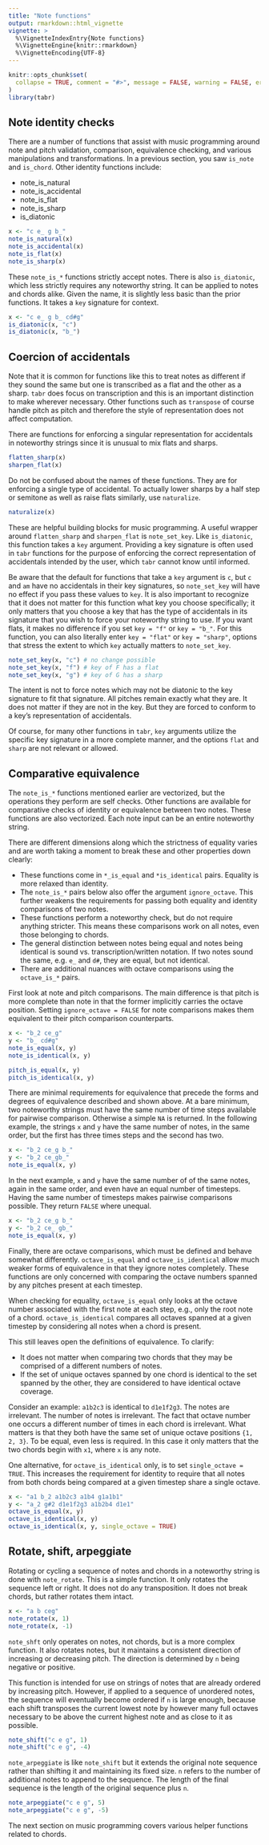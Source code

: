 ```yaml
---
title: "Note functions"
output: rmarkdown::html_vignette
vignette: >
  %\VignetteIndexEntry{Note functions}
  %\VignetteEngine{knitr::rmarkdown}
  %\VignetteEncoding{UTF-8}
---
```


```r
knitr::opts_chunk$set(
  collapse = TRUE, comment = "#>", message = FALSE, warning = FALSE, error = FALSE, tidy = FALSE, out.width = "100%"
)
library(tabr)
```

## Note identity checks

There are a number of functions that assist with music programming around note and pitch validation, comparison, equivalence checking, and various manipulations and transformations. In a previous section, you saw `is_note` and `is_chord`. Other identity functions include:

* note_is_natural
* note_is_accidental
* note_is_flat
* note_is_sharp
* is_diatonic

```r
x <- "c e_ g b_"
note_is_natural(x)
note_is_accidental(x)
note_is_flat(x)
note_is_sharp(x)
```

These `note_is_*` functions strictly accept notes. There is also `is_diatonic`, which less strictly requires any noteworthy string. It can be applied to notes and chords alike. Given the name, it is slightly less basic than the prior functions. It takes a `key` signature for context.

```r
x <- "c e_ g b_ cd#g"
is_diatonic(x, "c")
is_diatonic(x, "b_")
```

## Coercion of accidentals

Note that it is common for functions like this to treat notes as different if they sound the same but one is transcribed as a flat and the other as a sharp. `tabr` does focus on transcription and this is an important distinction to make wherever necessary. Other functions such as `transpose` of course handle pitch as pitch and therefore the style of representation does not affect computation. 

There are functions for enforcing a singular representation for accidentals in noteworthy strings since it is unusual to mix flats and sharps.

```r
flatten_sharp(x)
sharpen_flat(x)
```

Do not be confused about the names of these functions. They are for enforcing a single type of accidental. To actually lower sharps by a half step or semitone as well as raise flats similarly, use `naturalize`.

```r
naturalize(x)
```

These are helpful building blocks for music programming. A useful wrapper around `flatten_sharp` and `sharpen_flat` is `note_set_key`. Like `is_diatonic`, this function takes a `key` argument. Providing a key signature is often used in `tabr` functions for the purpose of enforcing the correct representation of accidentals intended by the user, which `tabr` cannot know until informed.

Be aware that the default for functions that take a `key` argument is `c`, but `c` and `am` have no accidentals in their key signatures, so `note_set_key` will have no effect if you pass these values to `key`. It is also important to recognize that it does not matter for this function what key you choose specifically; it only matters that you choose a key that has the type of accidentals in its signature that you wish to force your noteworthy string to use. If you want flats, it makes no difference if you set `key = "f"` or `key = "b_"`. For this function, you can also literally enter `key = "flat"` or `key = "sharp"`, options that stress the extent to which `key` actually matters to `note_set_key`.

```r
note_set_key(x, "c") # no change possible
note_set_key(x, "f") # key of F has a flat
note_set_key(x, "g") # key of G has a sharp
```

The intent is not to force notes which may not be diatonic to the key signature to fit that signature. All pitches remain exactly what they are. It does not matter if they are not in the key. But they are forced to conform to a key's representation of accidentals.

Of course, for many other functions in `tabr`, `key` arguments utilize the specific key signature in a more complete manner, and the options `flat` and `sharp` are not relevant or allowed.

## Comparative equivalence

The `note_is_*` functions mentioned earlier are vectorized, but the operations they perform are self checks. Other functions are available for comparative checks of identity or equivalence between two notes. These functions are also vectorized. Each note input can be an entire noteworthy string. 

There are different dimensions along which the strictness of equality varies and are worth taking a moment to break these and other properties down clearly:

* These functions come in `*_is_equal` and `*is_identical` pairs. Equality is more relaxed than identity.
* The `note_is_*` pairs below also offer the argument `ignore_octave`. This further weakens the requirements for passing both equality and identity comparisons of two notes.
* These functions perform a noteworthy check, but do not require anything stricter. This means these comparisons work on all notes, even those belonging to chords.
* The general distinction between notes being equal and notes being identical is sound vs. transcription/written notation. If two notes sound the same, e.g. `e_` and `d#`, they are equal, but not identical.
* There are additional nuances with octave comparisons using the `octave_is_*` pairs.

First look at note and pitch comparisons. The main difference is that pitch is more complete than note in that the former implicitly carries the octave position. Setting `ignore_octave = FALSE` for note comparisons makes them equivalent to their pitch comparison counterparts.

```r
x <- "b_2 ce_g"
y <- "b_ cd#g"
note_is_equal(x, y)
note_is_identical(x, y)

pitch_is_equal(x, y)
pitch_is_identical(x, y)
```

There are minimal requirements for equivalence that precede the forms and degrees of equivalence described and shown above. At a bare minimum, two noteworthy strings must have the same number of time steps available for pairwise comparison. Otherwise a simple `NA` is returned. In the following example, the strings `x` and `y` have the same number of notes, in the same order, but the first has three times steps and the second has two.

```r
x <- "b_2 ce_g b_"
y <- "b_2 ce_gb_"
note_is_equal(x, y)
```

In the next example, `x` and `y` have the same number of of the same notes, again in the same order, and even have an equal number of timesteps. Having the same number of timesteps makes pairwise comparisons possible.
They return `FALSE` where unequal.

```r
x <- "b_2 ce_g b_"
y <- "b_2 ce_ gb_"
note_is_equal(x, y)
```

Finally, there are octave comparisons, which must be defined and behave somewhat differently. `octave_is_equal` and `octave_is_identical` allow much weaker forms of equivalence in that they ignore notes completely. These functions are only concerned with comparing the octave numbers spanned by any pitches present at each timestep.

When checking for equality, `octave_is_equal` only looks at the octave number associated with the first note at each step, e.g., only the root note of a chord.
`octave_is_identical` compares all octaves spanned at a given timestep by considering all notes when a chord is present.

This still leaves open the definitions of equivalence. To clarify:

* It does not matter when comparing two chords that they may be comprised of a different numbers of notes.
* If the set of unique octaves spanned by one chord is identical to the set spanned by the other, they are considered to have identical octave coverage.

Consider an example: `a1b2c3` is identical to `d1e1f2g3`. The notes are irrelevant. The number of notes is irrelevant. The fact that octave number one occurs a different number of times in each chord is irrelevant. What matters is that they both have the same set of unique octave positions `{1, 2, 3}`. To be equal, even less is required. In this case it only matters that the two chords begin with `x1`, where `x` is any note.

One alternative, for `octave_is_identical` only, is to set `single_octave = TRUE`. This increases the requirement for identity to require that all notes from both chords being compared at a given timestep share a single octave.

```r
x <- "a1 b_2 a1b2c3 a1b4 g1a1b1"
y <- "a_2 g#2 d1e1f2g3 a1b2b4 d1e1"
octave_is_equal(x, y)
octave_is_identical(x, y)
octave_is_identical(x, y, single_octave = TRUE)
```

## Rotate, shift, arpeggiate

Rotating or cycling a sequence of notes and chords in a noteworthy string is done with `note_rotate`. This is a simple function. It only rotates the sequence left or right. It does not do any transposition. It does not break chords, but rather rotates them intact.

```r
x <- "a b ceg"
note_rotate(x, 1)
note_rotate(x, -1)
```

`note_shft` only operates on notes, not chords, but is a more complex function. It also rotates notes, but it maintains a consistent direction of increasing or decreasing pitch. The direction is determined by `n` being negative or positive.

This function is intended for use on strings of notes that are already ordered by increasing pitch. However, if applied to a sequence of unordered notes, the sequence will eventually become ordered if `n` is large enough, because each shift transposes the current lowest note by however many full octaves necessary to be above the current highest note and as close to it as possible.

```r
note_shift("c e g", 1)
note_shift("c e g", -4)
```

`note_arpeggiate` is like `note_shift` but it extends the original note sequence rather than shifting it and maintaining its fixed size. `n` refers to the number of additional notes to append to the sequence. The length of the final sequence is the length of the original sequence plus `n`.

```r
note_arpeggiate("c e g", 5)
note_arpeggiate("c e g", -5)
```

The next section on music programming covers various helper functions related to chords.
